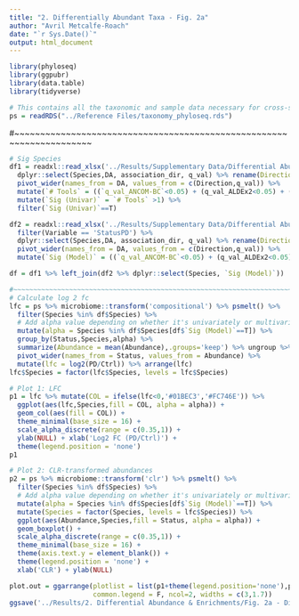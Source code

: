 ```yaml
---
title: "2. Differentially Abundant Taxa - Fig. 2a"
author: "Avril Metcalfe-Roach"
date: "`r Sys.Date()`"
output: html_document
---
```


```r
library(phyloseq)
library(ggpubr)
library(data.table)
library(tidyverse)

# This contains all the taxonomic and sample data necessary for cross-sectional analyses.
ps = readRDS("../Reference Files/taxonomy_phyloseq.rds")
```

#~~~~~~~~~~~~~~~~~~~~~~~~~~~~~~~~~~~~~~~~~~~~~~~~~~~~~~~~~~~~~~~~~~~~~

```r
# Sig Species
df1 = readxl::read_xlsx('../Results/Supplementary Data/Differential Abundance/Taxonomy_Univar_Stats.xlsx',sheet = 'Species') %>% 
  dplyr::select(Species,DA, association_dir, q_val) %>% rename(Direction= association_dir) %>% 
  pivot_wider(names_from = DA, values_from = c(Direction,q_val)) %>% 
  mutate(`# Tools` = ((`q_val_ANCOM-BC`<0.05) + (q_val_ALDEx2<0.05) + (q_val_Maaslin2<0.05))) %>% 
  mutate(`Sig (Univar)` = `# Tools` >1) %>% 
  filter(`Sig (Univar)`==T)

df2 = readxl::read_xlsx('../Results/Supplementary Data/Differential Abundance/Taxonomy_Multivar_Stats.xlsx',sheet = 'Species') %>% 
  filter(Variable == 'StatusPD') %>% 
  dplyr::select(Species,DA, association_dir, q_val) %>% rename(Direction= association_dir) %>% 
  pivot_wider(names_from = DA, values_from = c(Direction,q_val)) %>% 
  mutate(`Sig (Model)` = ((`q_val_ANCOM-BC`<0.05) + (q_val_ALDEx2<0.05) + (q_val_Maaslin2<0.05) >1))

df = df1 %>% left_join(df2 %>% dplyr::select(Species, `Sig (Model)`))

#~~~~~~~~~~~~~~~~~~~~~~~~~~~~~~~~~~~~~~~~~~~~~~~~~~~~~~~~~~~~~~~~~~~~~~~~~~~~~~~~~~~
# Calculate log 2 fc
lfc = ps %>% microbiome::transform('compositional') %>% psmelt() %>% 
  filter(Species %in% df$Species) %>%
  # Add alpha value depending on whether it's univariately or multivariately sig
  mutate(alpha = Species %in% df$Species[df$`Sig (Model)`==T]) %>% 
  group_by(Status,Species,alpha) %>% 
  summarize(Abundance = mean(Abundance),.groups='keep') %>% ungroup %>% 
  pivot_wider(names_from = Status, values_from = Abundance) %>% 
  mutate(lfc = log2(PD/Ctrl)) %>% arrange(lfc)
lfc$Species = factor(lfc$Species, levels = lfc$Species)

# Plot 1: LFC
p1 = lfc %>% mutate(COL = ifelse(lfc<0,'#01BEC3','#FC746E')) %>% 
  ggplot(aes(lfc,Species,fill = COL, alpha = alpha)) +
  geom_col(aes(fill = COL)) +
  theme_minimal(base_size = 16) +
  scale_alpha_discrete(range = c(0.35,1)) +
  ylab(NULL) + xlab('Log2 FC (PD/Ctrl)') +
  theme(legend.position = 'none')
p1

# Plot 2: CLR-transformed abundances
p2 = ps %>% microbiome::transform('clr') %>% psmelt() %>% 
  filter(Species %in% df$Species) %>%
  # Add alpha value depending on whether it's univariately or multivariately sig
  mutate(alpha = Species %in% df$Species[df$`Sig (Model)`==T]) %>% 
  mutate(Species = factor(Species, levels = lfc$Species)) %>% 
  ggplot(aes(Abundance,Species,fill = Status, alpha = alpha)) +
  geom_boxplot() +
  scale_alpha_discrete(range = c(0.35,1)) +
  theme_minimal(base_size = 16) +
  theme(axis.text.y = element_blank()) +
  theme(legend.position = 'none') +
  xlab('CLR') + ylab(NULL)

plot.out = ggarrange(plotlist = list(p1+theme(legend.position='none'),p2),
                     common.legend = F, ncol=2, widths = c(3,1.7))
ggsave('../Results/2. Differential Abundance & Enrichments/Fig. 2a - Differentially Abundant Species.png', height = 5.5, width =10)
```
